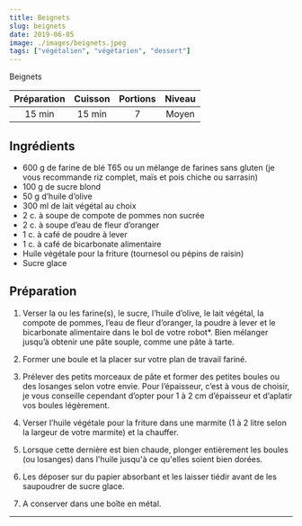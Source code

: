 ```yaml
---
title: Beignets
slug: beignets
date: 2019-06-05
image: ./images/beignets.jpeg
tags: ["végétalien", "végétarien", "dessert"]
---
```


<StyledParagraph>Beignets</StyledParagraph>

| Préparation | Cuisson | Portions | Niveau |
| :-: | :-: | :-: | :-: |
| 15 min | 15 min | 7 | Moyen |

## Ingrédients
- <ListItem>600 g de farine de blé T65 ou un mélange de farines sans gluten (je vous recommande riz complet, maïs et pois chiche ou sarrasin)</ListItem>
- <ListItem>100 g de sucre blond</ListItem>
- <ListItem>50 g d’huile d’olive</ListItem>
- <ListItem>300 ml de lait végétal au choix</ListItem>
- <ListItem>2 c. à soupe de compote de pommes non sucrée</ListItem>
- <ListItem>2 c. à soupe d’eau de fleur d’oranger</ListItem>
- <ListItem>1 c. à café de poudre à lever</ListItem>
- <ListItem>1 c. à café de bicarbonate alimentaire</ListItem>
- <ListItem>Huile végétale pour la friture (tournesol ou pépins de raisin)</ListItem>
- <ListItem>Sucre glace</ListItem>

## Préparation

1. Verser la ou les farine(s), le sucre, l’huile d’olive, le lait végétal, la compote de pommes, l’eau de fleur d’oranger, la poudre à lever et le bicarbonate alimentaire dans le bol de votre robot*. Bien mélanger jusqu’à obtenir une pâte souple, comme une pâte à tarte.

2. Former une boule et la placer sur votre plan de travail fariné.

3. Prélever des petits morceaux de pâte et former des petites boules ou des losanges selon votre envie. Pour l’épaisseur, c’est à vous de choisir, je vous conseille cependant d’opter pour 1 à 2 cm d’épaisseur et d’aplatir vos boules légèrement.

4. Verser l’huile végétale pour la friture dans une marmite (1 à 2 litre selon la largeur de votre marmite) et la chauffer.

5. Lorsque cette dernière est bien chaude, plonger entièrement les boules (ou losanges) dans l'huile jusqu'à ce qu'elles soient bien dorées.

6. Les déposer sur du papier absorbant et les laisser tiédir avant de les saupoudrer de sucre glace.

7. A conserver dans une boîte en métal.

---
